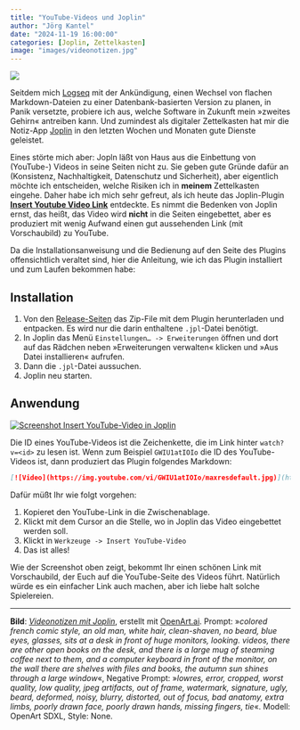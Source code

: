 ```yaml
---
title: "YouTube-Videos und Joplin"
author: "Jörg Kantel"
date: "2024-11-19 16:00:00"
categories: [Joplin, Zettelkasten]
image: "images/videonotizen.jpg"
---
```


[![](images/videonotizen-b.jpg)](https://www.flickr.com/photos/schockwellenreiter/54151173198/)

Seitdem mich [Logseq](http://cognitiones.kantel-chaos-team.de/webworking/auszeichnungssprachen/logseq.html) mit der Ankündigung, einen Wechsel von flachen Markdown-Dateien zu einer Datenbank-basierten Version zu planen, in Panik versetzte, probiere ich aus, welche Software in Zukunft mein »zweites Gehirn« antreiben kann. Und zumindest als digitaler Zettelkasten hat mir die Notiz-App [Joplin](http://cognitiones.kantel-chaos-team.de/webworking/staticsites/joplin.html) in den letzten Wochen und Monaten gute Dienste geleistet.

Eines störte mich aber: Jopln läßt von Haus aus die Einbettung von (YouTube-) Videos in seine Seiten nicht zu. Sie geben gute Gründe dafür an (Konsistenz, Nachhaltigkeit, Datenschutz und Sicherheit), aber eigentlich möchte ich entscheiden, welche Risiken ich in **meinem** Zettelkasten eingehe. Daher habe ich mich sehr gefreut, als ich heute das Joplin-Plugin **[Insert Youtube Video Link](https://www.npmjs.com/package/joplin-plugin-insert-youtube-video)** entdeckte. Es nimmt die Bedenken von Joplin ernst, das heißt, das Video wird **nicht** in die Seiten eingebettet, aber es produziert mit wenig Aufwand einen gut aussehenden Link (mit Vorschaubild) zu YouTube.

Da die Installationsanweisung und die Bedienung auf den Seite des Plugins offensichtlich veraltet sind, hier die Anleitung, wie ich das Plugin installiert und zum Laufen bekommen habe:

## Installation

1. Von den [Release-Seiten](https://github.com/badabing2005/joplin-plugin-ytinsert/releases/tag/v1.1.0) das Zip-File mit dem Plugin herunterladen und entpacken. Es wird nur die darin enthaltene `.jpl`-Datei benötigt.
2. In Joplin das Menü `Einstellungen… -> Erweiterungen` öffnen und dort auf das Rädchen neben »Erweiterungen verwalten« klicken und »Aus Datei installieren« aufrufen.
3. Dann die `.jpl`-Datei aussuchen.
4. Joplin neu starten.

## Anwendung

[![Screenshot Insert YouTube-Video in Joplin](images/joplinvideo.jpg)](https://www.flickr.com/photos/schockwellenreiter/54151254158/)

Die ID eines YouTube-Videos ist die Zeichenkette, die im Link hinter `watch?v=<id>` zu lesen ist. Wenn zum Beispiel `GWIU1atIOIo` die ID des YouTube-Videos ist, dann produziert das Plugin folgendes Markdown:

~~~markdown
[![Video](https://img.youtube.com/vi/GWIU1atIOIo/maxresdefault.jpg)](https://www.youtube.com/watch?v=GWIU1atIOIo)
~~~

Dafür müßt Ihr wie folgt vorgehen:

1. Kopieret den YouTube-Link in die Zwischenablage.
2. Klickt mit dem Cursor an die Stelle, wo in Joplin das Video eingebettet werden soll.
3.  Klickt in `Werkzeuge -> Insert YouTube-Video`
4. Das ist alles!

Wie der Screenshot oben zeigt, bekommt Ihr einen schönen Link mit Vorschaubild, der Euch auf die YouTube-Seite des Videos führt. Natürlich würde es ein einfacher Link auch machen, aber ich liebe halt solche Spielereien.

---

**Bild**: *[Videonotizen mit Joplin](https://www.flickr.com/photos/schockwellenreiter/54151173198/)*, erstellt mit [OpenArt.ai](https://openart.ai/). Prompt: »*colored french comic style, an old man, white hair, clean-shaven, no beard, blue eyes, glasses, sits at a desk in front of huge monitors, looking. videos, there are other open books on the desk, and there is a large mug of steaming coffee next to them, and a computer keyboard in front of the monitor, on the wall there are shelves with files and books, the autumn sun shines through a large window*«, Negative Prompt: »*lowres, error, cropped, worst quality, low quality, jpeg artifacts, out of frame, watermark, signature, ugly, beard, deformed, noisy, blurry, distorted, out of focus, bad anatomy, extra limbs, poorly drawn face, poorly drawn hands, missing fingers, tie*«. Modell: OpenArt SDXL, Style: None.
